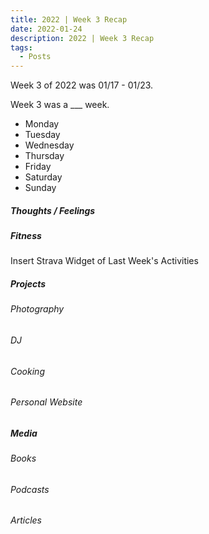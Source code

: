 ```yaml
---
title: 2022 | Week 3 Recap
date: 2022-01-24
description: 2022 | Week 3 Recap
tags:
  - Posts
---
```


Week 3 of 2022 was 01/17 - 01/23.

Week 3 was a ___ week.

* Monday
* Tuesday
* Wednesday
* Thursday
* Friday
* Saturday
* Sunday

##### Thoughts / Feelings #####

##### Fitness #####

Insert Strava Widget of Last Week's Activities

##### Projects #####

###### Photography ######
###### DJ ######
###### Cooking ######
###### Personal Website ######

##### Media #####

###### Books ######
###### Podcasts ######
###### Articles ######

